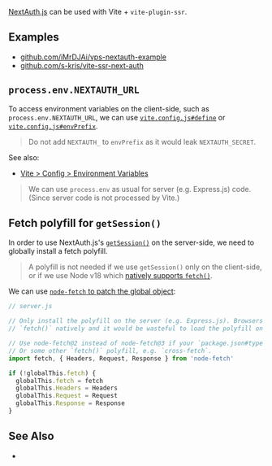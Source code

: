 
[NextAuth.js](https://next-auth.js.org/) can be used with Vite + `vite-plugin-ssr`.

## Examples

 - [github.com/iMrDJAi/vps-nextauth-example](https://github.com/iMrDJAi/vps-nextauth-example)
 - [github.com/s-kris/vite-ssr-next-auth](https://github.com/s-kris/vite-ssr-next-auth)

## `process.env.NEXTAUTH_URL`

To access environment variables on the client-side, such as `process.env.NEXTAUTH_URL`, we can use
[`vite.config.js#define`](https://vitejs.dev/config/#define)
or
[`vite.config.js#envPrefix`](https://vitejs.dev/config/#envprefix).

> Do not add `NEXTAUTH_` to `envPrefix` as it would leak `NEXTAUTH_SECRET`.

See also:
- [Vite > Config > Environment Variables](https://vitejs.dev/config/#environment-variables)

> We can use `process.env` as usual for server (e.g. Express.js) code. (Since server code is not processed by Vite.)


## Fetch polyfill for `getSession()`

In order to use NextAuth.js's [`getSession()`](https://next-auth.js.org/getting-started/client#getsession) on the server-side, we need to globally install a fetch polyfill.

> A polyfill is not needed if we use `getSession()` only on the client-side, or if we use Node v18 which [natively supports `fetch()`](https://nodejs.org/en/blog/announcements/v18-release-announce/#fetch-experimental).

We can use [`node-fetch` to patch the global object](https://github.com/node-fetch/node-fetch#providing-global-access):

```js
// server.js

// Only install the polyfill on the server (e.g. Express.js). Browsers already implement
// `fetch()` natively and it would be wasteful to load the polyfill on the browser-side.

// Use node-fetch@2 instead of node-fetch@3 if your `package.json#type` is not `"module"`.
// Or some other `fetch()` polyfill, e.g. `cross-fetch`.
import fetch, { Headers, Request, Response } from 'node-fetch'

if (!globalThis.fetch) {
  globalThis.fetch = fetch
  globalThis.Headers = Headers
  globalThis.Request = Request
  globalThis.Response = Response
}
```

## See Also

- <Link href="/auth" />
